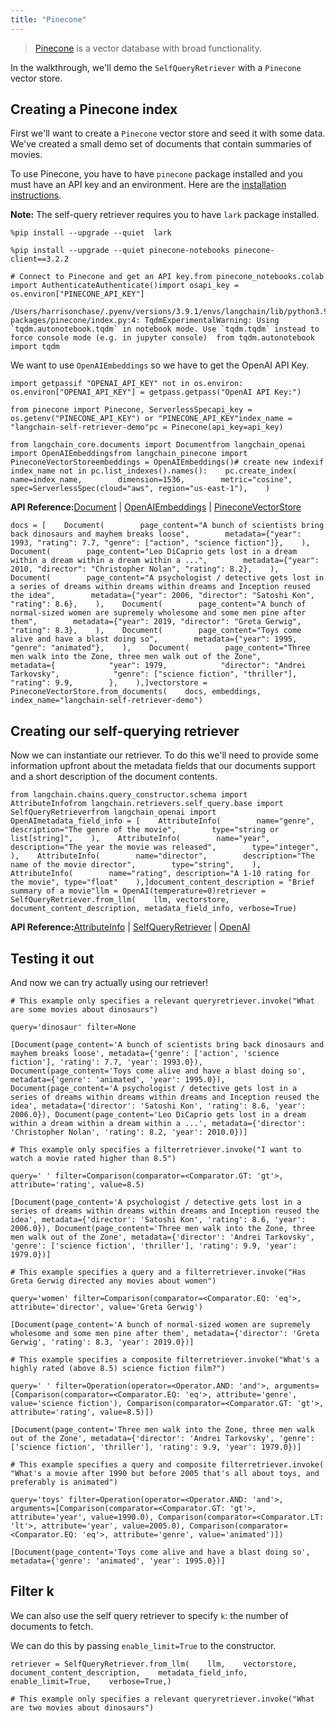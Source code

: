 ```yaml
---
title: "Pinecone"
---
```


> [Pinecone](https://docs.pinecone.io/oss/overview) is a vector database with broad functionality.

In the walkthrough, we'll demo the `SelfQueryRetriever` with a `Pinecone` vector store.

## Creating a Pinecone index

First we'll want to create a `Pinecone` vector store and seed it with some data. We've created a small demo set of documents that contain summaries of movies.

To use Pinecone, you have to have `pinecone` package installed and you must have an API key and an environment. Here are the [installation instructions](https://docs.pinecone.io/oss/quickstart).

**Note:** The self-query retriever requires you to have `lark` package installed.

```
%pip install --upgrade --quiet  lark
```

```
%pip install --upgrade --quiet pinecone-notebooks pinecone-client==3.2.2
```

```
# Connect to Pinecone and get an API key.from pinecone_notebooks.colab import AuthenticateAuthenticate()import osapi_key = os.environ["PINECONE_API_KEY"]
```

```
/Users/harrisonchase/.pyenv/versions/3.9.1/envs/langchain/lib/python3.9/site-packages/pinecone/index.py:4: TqdmExperimentalWarning: Using `tqdm.autonotebook.tqdm` in notebook mode. Use `tqdm.tqdm` instead to force console mode (e.g. in jupyter console)  from tqdm.autonotebook import tqdm
```

We want to use `OpenAIEmbeddings` so we have to get the OpenAI API Key.

```
import getpassif "OPENAI_API_KEY" not in os.environ:    os.environ["OPENAI_API_KEY"] = getpass.getpass("OpenAI API Key:")
```

```
from pinecone import Pinecone, ServerlessSpecapi_key = os.getenv("PINECONE_API_KEY") or "PINECONE_API_KEY"index_name = "langchain-self-retriever-demo"pc = Pinecone(api_key=api_key)
```

```
from langchain_core.documents import Documentfrom langchain_openai import OpenAIEmbeddingsfrom langchain_pinecone import PineconeVectorStoreembeddings = OpenAIEmbeddings()# create new indexif index_name not in pc.list_indexes().names():    pc.create_index(        name=index_name,        dimension=1536,        metric="cosine",        spec=ServerlessSpec(cloud="aws", region="us-east-1"),    )
```

**API Reference:**[Document](https://python.langchain.com/api_reference/core/documents/langchain_core.documents.base.Document.html) | [OpenAIEmbeddings](https://python.langchain.com/api_reference/openai/embeddings/langchain_openai.embeddings.base.OpenAIEmbeddings.html) | [PineconeVectorStore](https://python.langchain.com/api_reference/pinecone/vectorstores/langchain_pinecone.vectorstores.PineconeVectorStore.html)

```
docs = [    Document(        page_content="A bunch of scientists bring back dinosaurs and mayhem breaks loose",        metadata={"year": 1993, "rating": 7.7, "genre": ["action", "science fiction"]},    ),    Document(        page_content="Leo DiCaprio gets lost in a dream within a dream within a dream within a ...",        metadata={"year": 2010, "director": "Christopher Nolan", "rating": 8.2},    ),    Document(        page_content="A psychologist / detective gets lost in a series of dreams within dreams within dreams and Inception reused the idea",        metadata={"year": 2006, "director": "Satoshi Kon", "rating": 8.6},    ),    Document(        page_content="A bunch of normal-sized women are supremely wholesome and some men pine after them",        metadata={"year": 2019, "director": "Greta Gerwig", "rating": 8.3},    ),    Document(        page_content="Toys come alive and have a blast doing so",        metadata={"year": 1995, "genre": "animated"},    ),    Document(        page_content="Three men walk into the Zone, three men walk out of the Zone",        metadata={            "year": 1979,            "director": "Andrei Tarkovsky",            "genre": ["science fiction", "thriller"],            "rating": 9.9,        },    ),]vectorstore = PineconeVectorStore.from_documents(    docs, embeddings, index_name="langchain-self-retriever-demo")
```

## Creating our self-querying retriever

Now we can instantiate our retriever. To do this we'll need to provide some information upfront about the metadata fields that our documents support and a short description of the document contents.

```
from langchain.chains.query_constructor.schema import AttributeInfofrom langchain.retrievers.self_query.base import SelfQueryRetrieverfrom langchain_openai import OpenAImetadata_field_info = [    AttributeInfo(        name="genre",        description="The genre of the movie",        type="string or list[string]",    ),    AttributeInfo(        name="year",        description="The year the movie was released",        type="integer",    ),    AttributeInfo(        name="director",        description="The name of the movie director",        type="string",    ),    AttributeInfo(        name="rating", description="A 1-10 rating for the movie", type="float"    ),]document_content_description = "Brief summary of a movie"llm = OpenAI(temperature=0)retriever = SelfQueryRetriever.from_llm(    llm, vectorstore, document_content_description, metadata_field_info, verbose=True)
```

**API Reference:**[AttributeInfo](https://python.langchain.com/api_reference/langchain/chains/langchain.chains.query_constructor.schema.AttributeInfo.html) | [SelfQueryRetriever](https://python.langchain.com/api_reference/langchain/retrievers/langchain.retrievers.self_query.base.SelfQueryRetriever.html) | [OpenAI](https://python.langchain.com/api_reference/openai/llms/langchain_openai.llms.base.OpenAI.html)

## Testing it out

And now we can try actually using our retriever!

```
# This example only specifies a relevant queryretriever.invoke("What are some movies about dinosaurs")
```

```
query='dinosaur' filter=None
```

```
[Document(page_content='A bunch of scientists bring back dinosaurs and mayhem breaks loose', metadata={'genre': ['action', 'science fiction'], 'rating': 7.7, 'year': 1993.0}), Document(page_content='Toys come alive and have a blast doing so', metadata={'genre': 'animated', 'year': 1995.0}), Document(page_content='A psychologist / detective gets lost in a series of dreams within dreams within dreams and Inception reused the idea', metadata={'director': 'Satoshi Kon', 'rating': 8.6, 'year': 2006.0}), Document(page_content='Leo DiCaprio gets lost in a dream within a dream within a dream within a ...', metadata={'director': 'Christopher Nolan', 'rating': 8.2, 'year': 2010.0})]
```

```
# This example only specifies a filterretriever.invoke("I want to watch a movie rated higher than 8.5")
```

```
query=' ' filter=Comparison(comparator=<Comparator.GT: 'gt'>, attribute='rating', value=8.5)
```

```
[Document(page_content='A psychologist / detective gets lost in a series of dreams within dreams within dreams and Inception reused the idea', metadata={'director': 'Satoshi Kon', 'rating': 8.6, 'year': 2006.0}), Document(page_content='Three men walk into the Zone, three men walk out of the Zone', metadata={'director': 'Andrei Tarkovsky', 'genre': ['science fiction', 'thriller'], 'rating': 9.9, 'year': 1979.0})]
```

```
# This example specifies a query and a filterretriever.invoke("Has Greta Gerwig directed any movies about women")
```

```
query='women' filter=Comparison(comparator=<Comparator.EQ: 'eq'>, attribute='director', value='Greta Gerwig')
```

```
[Document(page_content='A bunch of normal-sized women are supremely wholesome and some men pine after them', metadata={'director': 'Greta Gerwig', 'rating': 8.3, 'year': 2019.0})]
```

```
# This example specifies a composite filterretriever.invoke("What's a highly rated (above 8.5) science fiction film?")
```

```
query=' ' filter=Operation(operator=<Operator.AND: 'and'>, arguments=[Comparison(comparator=<Comparator.EQ: 'eq'>, attribute='genre', value='science fiction'), Comparison(comparator=<Comparator.GT: 'gt'>, attribute='rating', value=8.5)])
```

```
[Document(page_content='Three men walk into the Zone, three men walk out of the Zone', metadata={'director': 'Andrei Tarkovsky', 'genre': ['science fiction', 'thriller'], 'rating': 9.9, 'year': 1979.0})]
```

```
# This example specifies a query and composite filterretriever.invoke(    "What's a movie after 1990 but before 2005 that's all about toys, and preferably is animated")
```

```
query='toys' filter=Operation(operator=<Operator.AND: 'and'>, arguments=[Comparison(comparator=<Comparator.GT: 'gt'>, attribute='year', value=1990.0), Comparison(comparator=<Comparator.LT: 'lt'>, attribute='year', value=2005.0), Comparison(comparator=<Comparator.EQ: 'eq'>, attribute='genre', value='animated')])
```

```
[Document(page_content='Toys come alive and have a blast doing so', metadata={'genre': 'animated', 'year': 1995.0})]
```

## Filter k

We can also use the self query retriever to specify `k`: the number of documents to fetch.

We can do this by passing `enable_limit=True` to the constructor.

```
retriever = SelfQueryRetriever.from_llm(    llm,    vectorstore,    document_content_description,    metadata_field_info,    enable_limit=True,    verbose=True,)
```

```
# This example only specifies a relevant queryretriever.invoke("What are two movies about dinosaurs")
```
